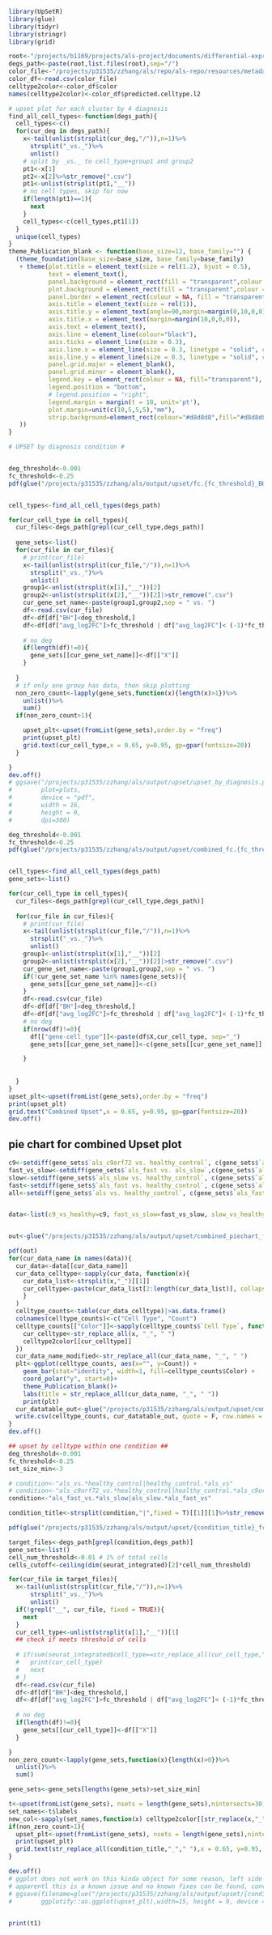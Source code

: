 ```r
library(UpSetR)
library(glue)
library(tidyr)
library(stringr)
library(grid)

```


```r
root<-"/projects/b1169/projects/als-project/documents/differential-expression/latest/l2/degs"
degs_path<-paste(root,list.files(root),sep="/")
color_file<-"/projects/p31535/zzhang/als/repo/als-repo/resources/metadata/cluster-metadata.csv"
color_df<-read.csv(color_file)
celltype2color<-color_df$color
names(celltype2color)<-color_df$predicted.celltype.l2
```

```r
# upset plot for each cluster by 4 diagnosis
find_all_cell_types<-function(degs_path){
  cell_types<-c()
  for(cur_deg in degs_path){
    x<-tail(unlist(strsplit(cur_deg,"/")),n=1)%>%
      strsplit("_vs._")%>%
      unlist()
    # split by _vs._ to cell_type+group1 and group2
    pt1<-x[1]
    pt2<-x[2]%>%str_remove(".csv")
    pt1<-unlist(strsplit(pt1,"__"))
    # no cell types, skip for now
    if(length(pt1)==1){
      next
    }
    cell_types<-c(cell_types,pt1[1])
  }
  unique(cell_types)
}
theme_Publication_blank <- function(base_size=12, base_family="") {
  (theme_foundation(base_size=base_size, base_family=base_family)
   + theme(plot.title = element_text(size = rel(1.2), hjust = 0.5),
           text = element_text(),
           panel.background = element_rect(fill = "transparent",colour = NA),
           plot.background = element_rect(fill = "transparent",colour = NA),
           panel.border = element_rect(colour = NA, fill = "transparent"),
           axis.title = element_text(size = rel(1)),
           axis.title.y = element_text(angle=90,margin=margin(0,10,0,0)),
           axis.title.x = element_text(margin=margin(10,0,0,0)),
           axis.text = element_text(), 
           axis.line = element_line(colour="black"),
           axis.ticks = element_line(size = 0.3),
           axis.line.x = element_line(size = 0.3, linetype = "solid", colour = "black"),
           axis.line.y = element_line(size = 0.3, linetype = "solid", colour = "black"),
           panel.grid.major = element_blank(),
           panel.grid.minor = element_blank(),
           legend.key = element_rect(colour = NA, fill="transparent"),
           legend.position = "bottom",
           # legend.position = "right",
           legend.margin = margin(t = 10, unit='pt'),
           plot.margin=unit(c(10,5,5,5),"mm"),
           strip.background=element_rect(colour="#d8d8d8",fill="#d8d8d8")
   ))
}
```

```r

# UPSET by diagnosis condition #


deg_threshold<-0.001
fc_threshold<-0.25
pdf(glue("/projects/p31535/zzhang/als/output/upset/fc.{fc_threshold}_BH.{deg_threshold}_upset_by_diagnosis.pdf"),width = 12, height = 9)


cell_types<-find_all_cell_types(degs_path)

for(cur_cell_type in cell_types){
  cur_files<-degs_path[grepl(cur_cell_type,degs_path)]
  
  gene_sets<-list()
  for(cur_file in cur_files){
    # print(cur_file)
    x<-tail(unlist(strsplit(cur_file,"/")),n=1)%>%
      strsplit("_vs._")%>%
      unlist()
    group1<-unlist(strsplit(x[1],"__"))[2]
    group2<-unlist(strsplit(x[2],"__"))[2]|>str_remove(".csv")
    cur_gene_set_name<-paste(group1,group2,sep = " vs. ")
    df<-read.csv(cur_file)
    df<-df[df["BH"]<deg_threshold,]
    df<-df[df["avg_log2FC"]>fc_threshold | df["avg_log2FC"]< (-1)*fc_threshold,]
    
    # no deg
    if(length(df)!=0){
      gene_sets[[cur_gene_set_name]]<-df[["X"]]
    }
    
  }
  # if only one group has data, then skip plotting
  non_zero_count<-lapply(gene_sets,function(x){length(x)>1})%>%
    unlist()%>%
    sum()
  if(non_zero_count>1){

    upset_plt<-upset(fromList(gene_sets),order.by = "freq")
    print(upset_plt)
    grid.text(cur_cell_type,x = 0.65, y=0.95, gp=gpar(fontsize=20))
  }

}
dev.off()
# ggsave("/projects/p31535/zzhang/als/output/upset/upset_by_diagnosis.pdf",
#        plot=plots,
#        device = "pdf",
#        width = 16,
#        height = 9,
#        dpi=300)
```
```r
deg_threshold<-0.001
fc_threshold<-0.25
pdf(glue("/projects/p31535/zzhang/als/output/upset/combined_fc.{fc_threshold}_BH.{deg_threshold}_upset_by_diagnosis.pdf"),width = 12, height = 9)


cell_types<-find_all_cell_types(degs_path)
gene_sets<-list()

for(cur_cell_type in cell_types){
  cur_files<-degs_path[grepl(cur_cell_type,degs_path)]
  
  for(cur_file in cur_files){
    # print(cur_file)
    x<-tail(unlist(strsplit(cur_file,"/")),n=1)%>%
      strsplit("_vs._")%>%
      unlist()
    group1<-unlist(strsplit(x[1],"__"))[2]
    group2<-unlist(strsplit(x[2],"__"))[2]|>str_remove(".csv")
    cur_gene_set_name<-paste(group1,group2,sep = " vs. ")
    if(!cur_gene_set_name %in% names(gene_sets)){
      gene_sets[[cur_gene_set_name]]<-c()
    }
    df<-read.csv(cur_file)
    df<-df[df["BH"]<deg_threshold,]
    df<-df[df["avg_log2FC"]>fc_threshold | df["avg_log2FC"]< (-1)*fc_threshold,]
    # no deg
    if(nrow(df)!=0){
      df[["gene-cell_type"]]<-paste(df$X,cur_cell_type, sep="_")
      gene_sets[[cur_gene_set_name]]<-c(gene_sets[[cur_gene_set_name]], df[["gene-cell_type"]])

    }
    
    
  }
}
upset_plt<-upset(fromList(gene_sets),order.by = "freq")
print(upset_plt)
grid.text("Combined Upset",x = 0.65, y=0.95, gp=gpar(fontsize=20))
dev.off()
```
## pie chart for combined Upset plot
```r
c9<-setdiff(gene_sets$`als_c9orf72 vs. healthy_control`, c(gene_sets$`als_fast vs. als_slow`, gene_sets$`als_fast vs. healthy_control`, gene_sets$`als_slow vs. healthy_control`, gene_sets$`als vs. healthy_control`))
fast_vs_slow<-setdiff(gene_sets$`als_fast vs. als_slow`,c(gene_sets$`als_c9orf72 vs. healthy_control`, gene_sets$`als_fast vs. healthy_control`, gene_sets$`als_slow vs. healthy_control`, gene_sets$`als vs. healthy_control`))
slow<-setdiff(gene_sets$`als_slow vs. healthy_control`, c(gene_sets$`als_fast vs. als_slow`, gene_sets$`als_fast vs. healthy_control`, gene_sets$`als_c9orf72 vs. healthy_control`, gene_sets$`als vs. healthy_control`))
fast<-setdiff(gene_sets$`als_fast vs. healthy_control`, c(gene_sets$`als_fast vs. als_slow`, gene_sets$`als_c9orf72 vs. healthy_control`, gene_sets$`als_slow vs. healthy_control`, gene_sets$`als vs. healthy_control`))
all<-setdiff(gene_sets$`als vs. healthy_control`, c(gene_sets$`als_fast vs. als_slow`, gene_sets$`als_c9orf72 vs. healthy_control`, gene_sets$`als_slow vs. healthy_control`, gene_sets$`als_fast vs. healthy_control`))


data<-list(c9_vs_healthy=c9, fast_vs_slow=fast_vs_slow, slow_vs_healthy=slow, fast_vs_healthy=fast, als_vs_healthy=all)


out<-glue("/projects/p31535/zzhang/als/output/upset/combined_piechart_fc.{fc_threshold}_BH.{deg_threshold}_upset_by_diagnosis.pdf")

pdf(out)
for(cur_data_name in names(data)){
  cur_data<-data[[cur_data_name]]
  cur_data_celltype<-sapply(cur_data, function(x){
    cur_data_list<-strsplit(x,"_")[[1]]
    cur_celltype<-paste(cur_data_list[2:length(cur_data_list)], collapse = "_")
    }
  )
  celltype_counts<-table(cur_data_celltype)|>as.data.frame()
  colnames(celltype_counts)<-c("Cell Type", "Count")
  celltype_counts[["Color"]]<-sapply(celltype_counts$`Cell Type`, function(x){
    cur_celltype<-str_replace_all(x, "_", " ")
    celltype2color[[cur_celltype]]
  })
  cur_data_name_modified<-str_replace_all(cur_data_name, "_", " ")
  plt<-ggplot(celltype_counts, aes(x="", y=Count)) +
    geom_bar(stat="identity", width=1, fill=celltype_counts$Color) +
    coord_polar("y", start=0)+
    theme_Publication_blank()+
    labs(title = str_replace_all(cur_data_name, "_", " "))
    print(plt)
  cur_datatable_out<-glue("/projects/p31535/zzhang/als/output/upset/combined_piechart_fc.{fc_threshold}_BH.{deg_threshold}_comparison.{cur_data_name_modified}_upset_by_diagnosis.csv")
  write.csv(celltype_counts, cur_datatable_out, quote = F, row.names = F)
}
dev.off()
```



```r
## upset by celltype within one condition ##
deg_threshold<-0.001
fc_threshold<-0.25
set_size_min<-3

# condition<-"als_vs.*healthy_control|healthy_control.*als_vs"
# condition<-"als_c9orf72_vs.*healthy_control|healthy_control.*als_c9orf72_vs"
condition<-"als_fast_vs.*als_slow|als_slow.*als_fast_vs"

condition_title<-strsplit(condition,"|",fixed = T)[[1]][1]%>%str_remove("\\*")

pdf(glue("/projects/p31535/zzhang/als/output/upset/{condition_title}_fc.{fc_threshold}_bh_{deg_threshold}_upset_by_cell_type.pdf"),width=15, height = 9, onefile=FALSE)

target_files<-degs_path[grepl(condition,degs_path)]
gene_sets<-list()
cell_num_threshold<-0.01 # 1% of total cells
cells_cutoff<-ceiling(dim(seurat_integrated)[2]*cell_num_threshold)

for(cur_file in target_files){
  x<-tail(unlist(strsplit(cur_file,"/")),n=1)%>%
      strsplit("_vs._")%>%
      unlist()
  if(!grepl("__", cur_file, fixed = TRUE)){
    next
  }
  cur_cell_type<-unlist(strsplit(x[1],"__"))[1]
  ## check if meets threshold of cells
  
  # if(sum(seurat_integrated$cell_type==str_replace_all(cur_cell_type,"_"," "))<cells_cutoff){
  #   print(cur_cell_type)
  #   next
  # }
  df<-read.csv(cur_file)
  df<-df[df["BH"]<deg_threshold,]
  df<-df[df["avg_log2FC"]>fc_threshold | df["avg_log2FC"]< (-1)*fc_threshold,]
  
  # no deg
  if(length(df)!=0){
    gene_sets[[cur_cell_type]]<-df[["X"]]
  }

}
non_zero_count<-lapply(gene_sets,function(x){length(x)>0})%>%
  unlist()%>%
  sum()

gene_sets<-gene_sets[lengths(gene_sets)>set_size_min]

t<-upset(fromList(gene_sets), nsets = length(gene_sets),nintersects=30, order.by = "freq")
set_names<-t$labels
new_col<-sapply(set_names,function(x) celltype2color[[str_replace(x,"_"," ")]])
if(non_zero_count>1){
  upset_plt<-upset(fromList(gene_sets), nsets = length(gene_sets),nintersects=30, order.by = "freq",sets.bar.color = new_col)
  print(upset_plt)
  grid.text(str_replace_all(condition_title,"_"," "),x = 0.65, y=0.95, gp=gpar(fontsize=20))
}

dev.off()
# ggplot does not work on this kinda object for some reason, left side of the plot is missing
# apparentl this is a known issue and no known fixes can be found, convert to png manually
# ggsave(filename=glue("/projects/p31535/zzhang/als/output/upset/{condition_title}_fc.{fc_threshold}_bh_{deg_threshold}_upset_by_cell_type.png"),
#        ggplotify::as.ggplot(upset_plt),width=15, height = 9, device = "png")
       

```
```r
print(t1)
```





